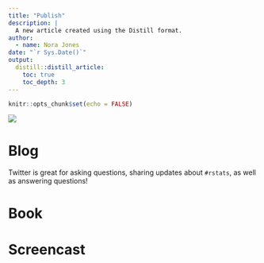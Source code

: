 ```yaml
---
title: "Publish"
description: |
  A new article created using the Distill format.
author:
  - name: Nora Jones 
date: "`r Sys.Date()`"
output:
  distill::distill_article:
    toc: true
    toc_depth: 3
---
```


```r
knitr::opts_chunk$set(echo = FALSE)
```

![](static/typewriters.png)

# Blog

Twitter is great for asking questions, sharing updates about `#rstats`, as well as answering questions!


# Book



# Screencast



